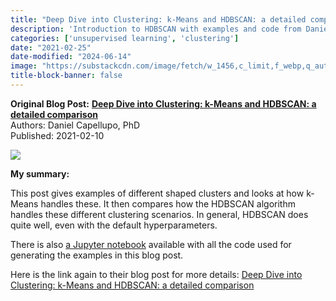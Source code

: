 ```yaml
---
title: "Deep Dive into Clustering: k-Means and HDBSCAN: a detailed comparison"
description: 'Introduction to HDBSCAN with examples and code from Daniel Capellupo, PhD'
categories: ['unsupervised learning', 'clustering']
date: "2021-02-25"
date-modified: "2024-06-14"
image: "https://substackcdn.com/image/fetch/w_1456,c_limit,f_webp,q_auto:good,fl_progressive:steep/https%3A%2F%2Fbucketeer-e05bbc84-baa3-437e-9518-adb32be77984.s3.amazonaws.com%2Fpublic%2Fimages%2Fa511b156-94c5-4434-8e24-7331943a1fa4_1792x1344.png"
title-block-banner: false
---
```


::: {.hero-banner}
::: {.hero-text}
**Original Blog Post:**
**[Deep Dive into Clustering: k-Means and HDBSCAN: a detailed comparison](https://featuringdata.substack.com/p/12-clustering-deep-dive-part-2)** <br>
Authors: Daniel Capellupo, PhD <br>
Published: 2021-02-10
:::
::: {.hero-image}
![](https://substackcdn.com/image/fetch/w_1456,c_limit,f_webp,q_auto:good,fl_progressive:steep/https%3A%2F%2Fbucketeer-e05bbc84-baa3-437e-9518-adb32be77984.s3.amazonaws.com%2Fpublic%2Fimages%2Fa511b156-94c5-4434-8e24-7331943a1fa4_1792x1344.png)
:::
:::

**My summary:**

This post gives examples of different shaped clusters and looks at how k-Means
handles these. It then compares how the HDBSCAN algorithm handles these
different clustering scenarios. In general, HDBSCAN does quite well, even with
the default hyperparameters.

There is also [a Jupyter notebook](https://github.com/dancapellupo/featuring_data_blog/blob/master/clustering/clustering_part2_kmeans_hdbscan.ipynb)
available with all the code used for generating the examples in this blog post.

Here is the link again to their blog post for more details:
[Deep Dive into Clustering: k-Means and HDBSCAN: a detailed comparison](https://featuringdata.substack.com/p/12-clustering-deep-dive-part-2)
